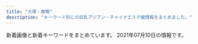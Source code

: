 ```yaml
---
title: "大塚・巣鴨"
description: "キーワード別にの巨乳アジアン・チャイナエステ嬢情報をまとめました。"
---
```


新着画像と新着キーワードをまとめています。
2021年07月10日の情報です。

<DmmAffiliateIns />
<KeywordTable
  shops={
    [
    {
        "station": "JR\u5927\u585a\u99c5\u5357\u53e3",
        "img_links": [
            "http://alinse.xyz/uploads/210602/1-2106021F033349.jpg",
            "http://alinse.xyz/picture/2.jpg",
            "http://alinse.xyz/picture/top-img01.png",
            "http://alinse.xyz/uploads/210519/1-21051Z9520c53.jpg",
            "http://alinse.xyz/uploads/210602/1-2106021F30R25.jpg",
            "http://alinse.xyz/uploads/210519/1-21051Z954121X.jpg",
            "http://alinse.xyz/uploads/210615/1-210615095516132.jpg",
            "http://alinse.xyz/uploads/210519/1-21051Z95402Q6.jpg",
            "http://alinse.xyz/uploads/210615/1-21061509564S23.jpg",
            "http://alinse.xyz/uploads/210519/1-21051Z95534935.jpg",
            "http://alinse.xyz/picture/tel.png",
            "http://alinse.xyz/uploads/210602/1-2106021F0163M.jpg",
            "http://alinse.xyz/picture/top-img10.jpg",
            "http://alinse.xyz/uploads/210615/1-210615095529140.jpg",
            "http://alinse.xyz/uploads/210519/1-21051Z95156419.jpg",
            "http://alinse.xyz/uploads/210615/1-21061509535W17.jpg",
            "http://alinse.xyz/picture/3.jpg",
            "http://alinse.xyz/uploads/210602/1-2106021F242339.jpg",
            "http://alinse.xyz/uploads/210615/1-210615095409211.jpg",
            "http://alinse.xyz/uploads/210519/1-21051Z95522101.jpg",
            "http://alinse.xyz/picture/call.png",
            "http://alinse.xyz/picture/1.jpg",
            "http://alinse.xyz/picture/4.jpg",
            "http://alinse.xyz/uploads/210615/1-2106150956333I.jpg"
        ],
        "name": "\u304a\u304b\u3048\u308a",
        "url": "http://alinse.xyz/",
        "keywords": {
            "D": 9,
            "C": 10
        }
    },
    {
        "name": "\u660e\u6d1e",
        "img_links": [
            "https://townnet.ne.jp/myondon/top/img/information.jpg",
            "https://townnet.ne.jp/myondon/top/view/img/v_07.jpg",
            "https://townnet.ne.jp/myondon/top/view/img/s_07.jpg",
            "https://townnet.ne.jp/myondon/top/staff/img/g_6576.jpg",
            "https://townnet.ne.jp/myondon/top/staff/img/hal.jpg",
            "https://townnet.ne.jp/myondon/top/staff/img/bb.jpg",
            "https://townnet.ne.jp/myondon/top/staff/img/kaori.jpg",
            "https://townnet.ne.jp/myondon/top/view/img/s_08.jpg",
            "https://townnet.ne.jp/myondon/top/view/img/s_05.jpg",
            "https://townnet.ne.jp/myondon/top/view/img/s_06.jpg",
            "https://townnet.ne.jp/myondon/top/view/img/s_10.jpg",
            "https://townnet.ne.jp/myondon/top/system/img/net.jpg",
            "https://townnet.ne.jp/myondon/top/view/img/s_09.jpg",
            "https://townnet.ne.jp/myondon/top/view/img/s_04.jpg",
            "https://townnet.ne.jp/myondon/top/staff/img/kaori_1.jpg",
            "https://townnet.ne.jp/myondon/top/view/img/v_05.jpg",
            "https://townnet.ne.jp/myondon/top/view/img/s_12.jpg",
            "https://townnet.ne.jp/myondon/top/view/img/s_03.jpg",
            "https://townnet.ne.jp/myondon/top/view/img/v_08.jpg",
            "https://townnet.ne.jp/myondon/top/view/img/v_06.jpg",
            "https://townnet.ne.jp/myondon/top/system/img/price.jpg",
            "https://townnet.ne.jp/myondon/top/view/img/v_01.jpg",
            "https://townnet.ne.jp/myondon/top/view/img/v_04.jpg",
            "https://townnet.ne.jp/myondon/top/staff/img/mari.jpg",
            "https://townnet.ne.jp/myondon/top/view/img/v_02.jpg",
            "https://townnet.ne.jp/myondon/top/view/img/s_02.jpg",
            "https://townnet.ne.jp/myondon/top/img/net1.jpg",
            "https://townnet.ne.jp/myondon/top/staff/img/aya.jpg",
            "https://townnet.ne.jp/myondon/img/img_02.jpg",
            "https://townnet.ne.jp/myondon/top/view/img/s_01.jpg",
            "https://townnet.ne.jp/myondon/top/staff/img/momo.jpg",
            "https://townnet.ne.jp/myondon/top/view/img/s_11.jpg",
            "https://townnet.ne.jp/myondon/top/access/img/kanban.jpg",
            "https://townnet.ne.jp/myondon/top/view/img/v_03.jpg"
        ],
        "keywords": {},
        "station": "JR\u5927\u585a\u99c5\u5317\u53e3",
        "url": "https://townnet.ne.jp/myondon/"
    },
    {
        "station": "\u5de3\u9d28\u99c5A3\u51fa\u53e3",
        "img_links": [
            "http://www.tiyoya.work/images/rec2.jpg",
            "http://www.tiyoya.work/images/news.jpg",
            "http://www.tiyoya.work/img/sakura1.jpg",
            "http://www.tiyoya.work/staff/momo.jpg",
            "http://www.tiyoya.work/images/tg.jpg",
            "http://www.tiyoya.work/img/momo1.jpg",
            "http://www.tiyoya.work/staff/aya.jpg",
            "http://www.tiyoya.work/img/aya1.jpg",
            "http://www.tiyoya.work/staff/sakura.jpg",
            "http://www.tiyoya.work/images/int2.png",
            "http://www.tiyoya.work/images/int1.png",
            "http://www.tiyoya.work/images/sys.png",
            "http://www.tiyoya.work/images/interior_t.jpg",
            "http://www.tiyoya.work/images/staff_t.jpg",
            "http://www.tiyoya.work/images/head.jpg"
        ],
        "url": "http://www.tiyoya.work/",
        "keywords": {},
        "name": "\u5343\u4ee3\u5bb6"
    },
    {
        "img_links": [
            "https://koi-relax.tokyo/wp-content/themes/este/img/top-img02b.png",
            "https://koi-relax.tokyo/wp-content/themes/este/img/top-img01a.png",
            "https://koi-relax.tokyo/wp-content/themes/este/img/1.jpg",
            "https://koi-relax.tokyo/wp-content/themes/este/img/3.jpg",
            "https://koi-relax.tokyo/wp-content/themes/este/img/tel_header.png",
            "https://koi-relax.tokyo/wp-content/uploads/2021/05/90829716ty.jpg",
            "https://koi-relax.tokyo/wp-content/themes/este/img/2.jpg",
            "https://koi-relax.tokyo/wp-content/uploads/2021/03/987syatdf.jpg",
            "https://koi-relax.tokyo/wp-content/uploads/2021/05/98726151.jpg",
            "https://koi-relax.tokyo/wp-content/themes/este/img/top-img01b.png",
            "https://koi-relax.tokyo/wp-content/uploads/2021/03/ui2yt1fg.jpg",
            "https://koi-relax.tokyo/wp-content/themes/este/img/4.jpg",
            "https://koi-relax.tokyo/wp-content/themes/este/img/top-img03.png",
            "https://koi-relax.tokyo/wp-content/themes/este/img/call.png",
            "https://koi-relax.tokyo/wp-content/uploads/2021/03/iuygfas.jpg",
            "https://koi-relax.tokyo/wp-content/uploads/2021/05/2187ty.jpg",
            "https://koi-relax.tokyo/wp-content/themes/este/img/tel_footer.png"
        ],
        "keywords": {
            "\u30c0\u30a4\u30ca\u30de\u30a4\u30c8": 3,
            "\u30bb\u30af\u30b7\u30fc": 3,
            "F": 4,
            "D": 11
        },
        "name": "\u604b",
        "station": "JR\u5de3\u9d28\u99c5",
        "url": "https://koi-relax.tokyo/"
    },
    {
        "img_links": [
            "http://arm-es.com/media/sites/13/elementor/thumbs/1612941250-2-p2nc276j0prrwq5q4xxvubba7e0huzxs0rb32mkypk.jpg",
            "http://arm-es.com/media/sites/13/2021/02/r1-1.jpg",
            "http://arm-es.com/media/sites/13/elementor/thumbs/1614830040-A4F263E2-84CF-4064-849B-5F1D3A8962B7-p3pdykoker7f35d9jk8yis75bexrtphuaa8gl2e10g.jpeg",
            "http://arm-es.com/media/sites/13/elementor/thumbs/1623076401-1-p8bivcvfbo69pdjd473zpuosrfmws3bi1m4vhxza1s.jpg",
            "http://arm-es.com/media/sites/13/2021/04/1624933712-2.jpg",
            "http://arm-es.com/media/sites/13/elementor/thumbs/1612941234-1-p2nc1s54yg8g4orez3va4pcllv4rmf8vutn0pww1b4.jpg",
            "http://arm-es.com/media/sites/13/elementor/thumbs/1612941234-1-p2nc1s53zd76qyrkkrfuqf3wp82mfua2movbe779h4.jpg",
            "http://arm-es.com/media/sites/13/elementor/thumbs/1613538765-F562FBE7-D9D5-4A85-97B7-94AF100F9870-p2zdfc5no7l6u0mpugrrh7estz1rfzcbvcszv6b2cg.jpeg",
            "http://arm-es.com/media/sites/13/elementor/thumbs/1612941410-5-p2nc6dkpe7hnic39qqy6x9d191f82kitxforuwdz20.jpg",
            "http://arm-es.com/media/sites/13/elementor/thumbs/1615907550-DE5AD401-0C44-4EC3-AB52-CB94A75B4D20-p4b3gedphkahsbf1rk9reb6hl6w950twbseooo34ps.jpeg",
            "http://arm-es.com/media/sites/13/2021/03/1616658266-9AFA83A6-DA81-4A53-8BB7-573D97A63C23.jpeg",
            "http://arm-es.com/media/sites/13/2021/02/1612776477-top.jpg",
            "http://arm-es.com/media/sites/13/elementor/thumbs/1612941267-3-p2nc2n5t7zewrticxz9ywzit7kvvofo0z361k1m1ls.jpg",
            "http://arm-es.com/media/sites/13/elementor/thumbs/1612941358-6-p2nc50p3itmqqm29o5tlblp2d044yb4sepriwieg1k.jpg",
            "http://arm-es.com/media/sites/13/2021/02/1612779404-flash.jpg",
            "http://arm-es.com/media/sites/13/elementor/thumbs/1612941250-2-p2nc276jzst1ag5kjadb8ljz412n1kwl8w2sec9qjk.jpg",
            "http://arm-es.com/media/sites/13/2021/02/1612779406-flash1.jpg",
            "http://arm-es.com/media/sites/13/elementor/thumbs/1612941267-3-p2nc2n5s8wdne3iijmujipa4axtqhup7qyec8bx9rs.jpg",
            "http://arm-es.com/media/sites/13/2021/02/r2-1.jpg",
            "http://arm-es.com/media/sites/13/elementor/thumbs/1612941284-4-p2nc3351h2zivgvaybr7738yehmz4pgnh5hle19ku0.jpg",
            "http://arm-es.com/media/sites/13/elementor/thumbs/1623719718-2-p8ohgdye5w1igswx9b0t9ohujj7obbd4f70dqautgg.jpg",
            "http://arm-es.com/media/sites/13/elementor/thumbs/1620398909-1-p6tkxy0ltzgi90uyzgw6t8z0s28e1bsp25cklhd2g0.jpg",
            "http://arm-es.com/media/sites/13/2021/02/1613544003-c19.jpg",
            "http://arm-es.com/media/sites/13/elementor/thumbs/1619432795-1-p6a48o8wfryoxtz2upg7drb5sqdut37uwnb0df4h40.jpg",
            "http://arm-es.com/media/sites/13/2021/03/1616658265-717B549D-EE02-4F25-9DF3-43649AB2785F.jpeg"
        ],
        "url": "http://arm-es.com/",
        "name": "\u30de\u30b7\u30e5\u30de\u30ed",
        "station": "JR\u99d2\u8fbc\u99c5\u6771\u53e3",
        "keywords": {}
    },
    {
        "station": "JR\u99d2\u8fbc\u99c5\u6771\u53e3",
        "keywords": {},
        "url": "http://ko-relax.info/",
        "img_links": [],
        "name": "\u3066\u3082\u307f\u3084"
    },
    {
        "keywords": {},
        "station": "JR\u5927\u585a\u99c5\u5317\u53e3",
        "url": "https://sakura.aoaoeo.com/",
        "name": "SAKURA \u30ea\u30e9\u30af\u30bc\u30fc\u30b7\u30e7\u30f3",
        "img_links": []
    },
    {
        "station": "JR\u5de3\u9d28\u99c5\u5317\u53e3",
        "name": "\u30aa\u30ec\u30f3\u30b8",
        "keywords": {
            "D": 4,
            "85": 3,
            "C": 14,
            "88": 3,
            "87": 3,
            "86": 4,
            "E": 3
        },
        "url": "http://relax-orange.work/",
        "img_links": [
            "http://relax-orange.work/img/nos.jpg",
            "http://relax-orange.work/img/m3.png",
            "http://relax-orange.work/img/m5.png",
            "http://relax-orange.work/i/img/kanban.jpg",
            "http://relax-orange.work/i/img/s1.jpg",
            "http://relax-orange.work/img/s1.jpg",
            "http://relax-orange.work/img/st3.jpg",
            "http://relax-orange.work/img/m4.png",
            "http://relax-orange.work/img/st2.jpg",
            "http://relax-orange.work/i/img/s3.jpg",
            "http://relax-orange.work/i/img/r4.jpg",
            "http://relax-orange.work/img/sta5.jpg",
            "http://relax-orange.work/img/m30.png",
            "http://relax-orange.work/img/m2.png",
            "http://relax-orange.work/img/st5.jpg",
            "http://relax-orange.work/img/sta3.jpg",
            "http://relax-orange.work/i/img/r1.jpg",
            "http://relax-orange.work/img/m50.png",
            "http://relax-orange.work/img/m20.png",
            "http://relax-orange.work/i/img/s5.jpg",
            "http://relax-orange.work/i/img/r2.jpg",
            "http://relax-orange.work/img/sta1.jpg",
            "http://relax-orange.work/img/s2.jpg",
            "http://relax-orange.work/i/img/r3.jpg",
            "http://relax-orange.work/i/img/s2.jpg",
            "http://relax-orange.work/img/st1.jpg",
            "http://relax-orange.work/i/img/acc.jpg",
            "http://relax-orange.work/img/s3.jpg",
            "http://relax-orange.work/img/s5.jpg",
            "http://relax-orange.work/img/m1.png",
            "http://relax-orange.work/img/m40.png",
            "http://relax-orange.work/img/kanban.jpg",
            "http://relax-orange.work/i/img/sta5.jpg",
            "http://relax-orange.work/img/m6.png",
            "http://relax-orange.work/img/sta2.jpg",
            "http://relax-orange.work/img/m60.png",
            "http://relax-orange.work/img/mobile-botton-0.png"
        ]
    },
    {
        "station": "JR\u99d2\u8fbc\u99c5\u5357\u53e3",
        "name": "\u30b9\u30c8\u30fc\u30ea\u30fc",
        "url": "http://www.ko-story.com/",
        "img_links": [
            "http://www.ko-story.com/css/nav/nav-007.jpg",
            "http://www.ko-story.com/css/nav/nav-006.jpg",
            "http://www.ko-story.com/css/main-girl02.png",
            "http://www.ko-story.com/css/staff/staff-0005-b.jpg",
            "http://www.ko-story.com/css/nav/nav-004.jpg",
            "http://www.ko-story.com/css/tel01.png",
            "http://www.ko-story.com/css/staff/staff-008-a.jpg",
            "http://www.ko-story.com/css/main-staff03.jpg",
            "http://www.ko-story.com/css/nav/nav-002.jpg",
            "http://www.ko-story.com/css/staff/staff-0010-a.jpg",
            "http://www.ko-story.com/css/staff/staff-06-b.jpg",
            "http://www.ko-story.com/css/top01-left02.jpg",
            "http://www.ko-story.com/css/osusume-17a.jpg",
            "http://www.ko-story.com/css/nav/nav-005.jpg",
            "http://www.ko-story.com/css/staff/staff-06-a.jpg",
            "http://www.ko-story.com/css/nav/nav-003.jpg",
            "http://www.ko-story.com/css/osusume-0011.jpg",
            "http://www.ko-story.com/css/staff/staff-008-b.jpg",
            "http://www.ko-story.com/css/head-change.jpg",
            "http://www.ko-story.com/css/top01-left03.jpg",
            "http://www.ko-story.com/css/osusume-016.jpg",
            "http://www.ko-story.com/css/staff/staff-0005-a.jpg",
            "http://www.ko-story.com/css/nav/nav-001.jpg",
            "http://www.ko-story.com/css/main-staff01.jpg",
            "http://www.ko-story.com/css/staff/staff-0010-b.jpg",
            "http://www.ko-story.com/css/top01-left01.png"
        ],
        "keywords": {
            "87": 3,
            "D": 1,
            "89": 1,
            "C": 7,
            "86": 1,
            "88": 3
        }
    },
    {
        "station": "JR\u5927\u585a\u99c5\u5317\u53e3",
        "url": "http://hi-msg.com/cocochi/",
        "name": "COCOCHI",
        "keywords": {
            "87": 7,
            "E": 7,
            "86": 14
        },
        "img_links": [
            "http://hi-msg.com/cocochi/images/an_3_01.jpg",
            "http://hi-msg.com/cocochi/images/an_5_01.jpg",
            "http://hi-msg.com/cocochi/images/an_2_02.jpg",
            "http://hi-msg.com/cocochi/images/staff_images/st1.jpg",
            "http://hi-msg.com/cocochi/images/slider/slide3s.png",
            "http://hi-msg.com/cocochi/images/r2.jpg",
            "http://hi-msg.com/cocochi/images/index-1.jpg",
            "http://hi-msg.com/cocochi/images/an_6_01.jpg",
            "http://hi-msg.com/cocochi/images/slider/slide2.png",
            "http://hi-msg.com/cocochi/images/staff_images/sl.png",
            "http://hi-msg.com/cocochi/images/an_4_02.jpg",
            "http://hi-msg.com/cocochi/images/an_4_01.jpg",
            "http://hi-msg.com/cocochi/images/an_2_01.jpg",
            "http://hi-msg.com/cocochi/images/r1.jpg",
            "http://hi-msg.com/cocochi/images/r3.jpg",
            "http://hi-msg.com/cocochi/images/slider/slide1.png",
            "http://hi-msg.com/cocochi/images/an_5_02.jpg",
            "http://hi-msg.com/cocochi/images/qr.jpg",
            "http://hi-msg.com/cocochi/images/eve.png",
            "http://hi-msg.com/cocochi/images/slider/slide2s.png",
            "http://hi-msg.com/cocochi/images/an_1_01.jpg",
            "http://hi-msg.com/cocochi/images/an_1_02.jpg",
            "http://hi-msg.com/cocochi/images/fbb.jpg",
            "http://hi-msg.com/cocochi/images/slider/slide1s.png",
            "http://hi-msg.com/cocochi/images/an_6_02.jpg",
            "http://hi-msg.com/cocochi/images/staff_images/st2.jpg",
            "http://hi-msg.com/cocochi/images/r4.jpg",
            "http://hi-msg.com/cocochi/images/sys1.jpg",
            "http://hi-msg.com/cocochi/images/staff_images/st3.jpg",
            "http://hi-msg.com/cocochi/images/slider/slide3.png",
            "http://hi-msg.com/cocochi/images/an_3_02.jpg",
            "http://hi-msg.com/cocochi/images/index_01.jpg",
            "http://hi-msg.com/cocochi/images/index-2.jpg"
        ]
    },
    {
        "keywords": {
            "87": 20,
            "F": 4,
            "92": 4,
            "D": 20
        },
        "station": "JR\u5927\u585a\u99c5\u5317\u53e3",
        "img_links": [
            "https://ootsuka-esthe.com/wp-content/uploads/2021/05/c100001-225x300.jpg",
            "https://ootsuka-esthe.com/wp-content/uploads/2021/06/\u96fb\u8a71\u756a\u53f7TOP.jpg",
            "https://ootsuka-esthe.com/wp-content/uploads/2021/05/\u30d7\u30ec\u30bc\u30f3\u30c6\u30fc\u30b7\u30e7\u30f3\uff13-1-300x139.jpg",
            "https://ootsuka-esthe.com/wp-content/uploads/2021/05/\u30d7\u30ec\u30bc\u30f3\u30c6\u30fc\u30b7\u30e7\u30f3\uff13-300x144.jpg",
            "https://ootsuka-esthe.com/wp-content/uploads/2021/05/c99801-225x300.jpg",
            "https://ootsuka-esthe.com/wp-content/uploads/2021/05/c299901-225x300.jpg",
            "https://ootsuka-esthe.com/wp-content/uploads/2021/05/\u30d7\u30ec\u30bc\u30f3\u30c6\u30fc\u30b7\u30e7\u30f3\uff12-300x139.jpg"
        ],
        "url": "https://ootsuka-esthe.com/",
        "name": "\u611b"
    },
    {
        "url": "http://rin-este.info/",
        "name": "\u51db\u82b1 \u308a\u3093\u304b",
        "station": "JR\u5927\u585a\u99c5\u5357\u53e3",
        "keywords": {
            "D": 20,
            "E": 14,
            "F": 4,
            "\u30bb\u30af\u30b7\u30fc": 2
        },
        "img_links": [
            "https://rin-este.info/wp-content/themes/este/img/4.jpg",
            "http://rin-este.info/wp-content/themes/este/img/top-img04.png",
            "https://rin-este.info/wp-content/uploads/2021/02/sajioaioaa1.jpg",
            "https://rin-este.info/wp-content/uploads/2021/02/jsioaioasoai.jpg",
            "https://rin-este.info/wp-content/themes/este/img/call.png",
            "http://rin-este.info/wp-content/themes/este/img/2.jpg",
            "http://rin-este.info/wp-content/themes/este/img/1.jpg",
            "https://rin-este.info/wp-content/uploads/2021/02/0000000000.jpg",
            "http://rin-este.info/wp-content/themes/este/img/4.jpg",
            "https://rin-este.info/wp-content/uploads/2021/02/1saijojsaiosa.jpg",
            "https://rin-este.info/wp-content/themes/este/img/1.jpg",
            "https://rin-este.info/wp-content/themes/este/img/top-img03.png",
            "http://rin-este.info/wp-content/themes/este/img/tel_footer.png",
            "https://rin-este.info/wp-content/uploads/2021/02/shaujsialskas.jpg",
            "http://rin-este.info/wp-content/themes/este/img/tel_header.png",
            "http://rin-este.info/wp-content/themes/este/img/top-img02.png",
            "https://rin-este.info/wp-content/themes/este/img/2.jpg",
            "https://rin-este.info/wp-content/themes/este/img/tel_footer.png",
            "https://rin-este.info/wp-content/themes/este/img/top-img02.png",
            "https://rin-este.info/wp-content/themes/este/img/tel_header.png",
            "https://rin-este.info/wp-content/uploads/2021/02/3sjaioaoisaas.jpg",
            "https://rin-este.info/wp-content/themes/este/img/3.jpg",
            "http://rin-este.info/wp-content/themes/este/img/top-img05.png",
            "http://rin-este.info/wp-content/themes/este/img/3.jpg",
            "http://rin-este.info/wp-content/themes/este/img/top-img01.png",
            "http://rin-este.info/wp-content/themes/este/img/call.png",
            "https://rin-este.info/wp-content/themes/este/img/top-img04.png",
            "https://rin-este.info/wp-content/uploads/2021/02/0006.jpg",
            "https://rin-este.info/wp-content/themes/este/img/top-img05.png",
            "https://rin-este.info/wp-content/themes/este/img/top-img01.png",
            "https://rin-este.info/wp-content/uploads/2021/02/00002101021.jpg"
        ]
    },
    {
        "img_links": [],
        "url": "http://rinpa-awa.info/",
        "name": "\u99a8-\u304b\u304a\u308a-",
        "keywords": {},
        "station": "JR\u5927\u585a\u99c5\u5317\u53e3"
    },
    {
        "station": "JR\u99d2\u8fbc\u99c5\u5317\u53e3",
        "name": "\u3046\u3055\u304e",
        "url": "http://koukou.ests.co/",
        "img_links": [],
        "keywords": {}
    },
    {
        "station": "JR\u5de3\u9d28\u99c5\u6b63\u9762\u53e3",
        "keywords": {},
        "name": "Relax Luck",
        "url": "http://www.relax-luck.work/",
        "img_links": [
            "http://www.relax-luck.work/sp/images/head.jpg",
            "http://www.relax-luck.work/images/ac1.jpg",
            "http://www.relax-luck.work/images/1.jpg",
            "http://www.relax-luck.work/sp/staff/miho.jpg",
            "http://www.relax-luck.work/sp/staff/sizuka.jpg",
            "http://www.relax-luck.work/images/4.jpg",
            "http://www.relax-luck.work/sp/staff/siori.jpg",
            "http://www.relax-luck.work/sp/images/ac1.jpg",
            "http://www.relax-luck.work/images/int2.png",
            "http://www.relax-luck.work/img/siori1.jpg",
            "http://www.relax-luck.work/sp/img/sizuka1.jpg",
            "http://www.relax-luck.work/sp/img/erika2.jpg",
            "http://www.relax-luck.work/sp/staff/erika.jpg",
            "http://www.relax-luck.work/sp/img/sizuka2.jpg",
            "http://www.relax-luck.work/images/rec1.jpg",
            "http://www.relax-luck.work/img/siori2.jpg",
            "http://www.relax-luck.work/images/int1.png",
            "http://www.relax-luck.work/sp/images/rec1.jpg",
            "http://www.relax-luck.work/sp/img/siori2.jpg",
            "http://www.relax-luck.work/sp/images/tel.png",
            "http://www.relax-luck.work/sp/images/staff_t.jpg",
            "http://www.relax-luck.work/sp/images/ta.png",
            "http://www.relax-luck.work/sp/img/miho2.jpg",
            "http://www.relax-luck.work/sp/images/ac1.png",
            "http://www.relax-luck.work/images/rec2.jpg",
            "http://www.relax-luck.work/images/head.jpg",
            "http://www.relax-luck.work/sp/images/interior_t.jpg",
            "http://www.relax-luck.work/images/sm.jpg",
            "http://www.relax-luck.work/sp/images/news.jpg",
            "http://www.relax-luck.work/img/erika1.jpg",
            "http://www.relax-luck.work/img/erika2.jpg",
            "http://www.relax-luck.work/img/miho2.jpg",
            "http://www.relax-luck.work/images/sys.png",
            "http://www.relax-luck.work/sp/images/int2.png",
            "http://www.relax-luck.work/sp/images/footer.jpg",
            "http://www.relax-luck.work/img/sizuka1.jpg",
            "http://www.relax-luck.work/sp/images/int1.png",
            "http://www.relax-luck.work/images/news_t.jpg",
            "http://www.relax-luck.work/images/tr.jpg",
            "http://www.relax-luck.work/images/2.jpg",
            "http://www.relax-luck.work/images/interior_t.jpg",
            "http://www.relax-luck.work/images/staff_t.jpg",
            "http://www.relax-luck.work/sp/images/rec2.jpg",
            "http://www.relax-luck.work/images/ta.jpg",
            "http://www.relax-luck.work/sp/images/sys.png",
            "http://www.relax-luck.work/sp/img/miho1.jpg",
            "http://www.relax-luck.work/sp/img/siori1.jpg",
            "http://www.relax-luck.work/sp/img/erika1.jpg",
            "http://www.relax-luck.work/img/miho1.jpg",
            "http://www.relax-luck.work/sp/menu/staff.jpg",
            "http://www.relax-luck.work/images/3.jpg",
            "http://www.relax-luck.work/sp/menu/top.jpg",
            "http://www.relax-luck.work/img/sizuka2.jpg"
        ]
    },
    {
        "keywords": {
            "C": 24,
            "87": 12,
            "G": 24,
            "86": 12,
            "D": 24,
            "E": 12,
            "98": 12,
            "84": 24
        },
        "img_links": [
            "http://relaxation.ebb.jp/2/uploadimg/1622415919.jpg",
            "http://relaxation.ebb.jp/2/uploadimg/1622446106.jpg",
            "http://relaxation.ebb.jp/2/uploadimg/1614080305.jpg",
            "http://relaxation.ebb.jp/2/uploadimg/1623304693.jpg",
            "http://relaxation.ebb.jp/2/uploadimg/1622415787.jpg",
            "http://relaxation.ebb.jp/vis_theptframe.png",
            "http://relaxation.ebb.jp/2/uploadimg/1625038168.jpg",
            "http://relaxation.ebb.jp/int1.jpg",
            "http://relaxation.ebb.jp/2/uploadimg/1622958883.jpg",
            "http://relaxation.ebb.jp/2/uploadimg/1614080268.jpg",
            "http://relaxation.ebb.jp/int2.jpg",
            "http://relaxation.ebb.jp/2/uploadimg/1625038221.jpg",
            "http://relaxation.ebb.jp/2/uploadimg/1614080297.jpg",
            "http://relaxation.ebb.jp/int3.jpg",
            "http://relaxation.ebb.jp/2/uploadimg/1622415926.jpg",
            "http://relaxation.ebb.jp/2/uploadimg/1622415878.jpg",
            "http://relaxation.ebb.jp/2/uploadimg/1622445774.jpg",
            "http://relaxation.ebb.jp/dozdLZQPkhPUwC2.png"
        ],
        "station": "JR\u99d2\u8fbc\u99c5\u5317\u53e3",
        "name": "\u7652\u51e6\uff5e\u30e6\u30c9\u30b3\u30ed\uff5e",
        "url": "http://relaxation.ebb.jp/"
    },
    {
        "img_links": [],
        "keywords": {},
        "station": "JR\u99d2\u8fbc\u99c5\u5357\u53e3",
        "url": "http://iyashinomori.oks.bz/",
        "name": "\u7652\u3057\u306e\u68ee"
    },
    {
        "img_links": [
            "http://mermaid.tyo.ac/images/themes/blue/s_link.png",
            "http://mermaid.tyo.ac/images/themes/blue/s_pickup.png",
            "http://mermaid.tyo.ac/photos/sites/9/2021/04/2021040810220626.jpg",
            "http://mermaid.tyo.ac/photos/sites/9/2020/07/2020070504013841.jpg",
            "http://mermaid.tyo.ac/images/themes/blue/s_staff.png",
            "http://mermaid.tyo.ac/photos/sites/9/2020/07/2020070504013427.jpg",
            "http://mermaid.tyo.ac/images/themes/blue/s_news.png",
            "http://mermaid.tyo.ac/photos/sites/9/2021/04/2021040810222247.jpg",
            "http://mermaid.tyo.ac/images/themes/blue/no1.png",
            "http://mermaid.tyo.ac/images/themes/blue/s_newface.png",
            "http://mermaid.tyo.ac/images/themes/blue/s_ranking.png",
            "http://mermaid.tyo.ac/photos/sites/9/2020/07/202007050401371.jpg",
            "http://mermaid.tyo.ac/images/room1.jpg",
            "http://mermaid.tyo.ac/photos/sites/9/2020/07/2020070504012720.jpg",
            "http://mermaid.tyo.ac/images/themes/blue/r3.jpg",
            "http://mermaid.tyo.ac/photos/sites/9/2020/07/2020070504014629.jpg",
            "http://mermaid.tyo.ac/images/themes/blue/s_zysx.png",
            "http://mermaid.tyo.ac/photos/sites/9/2020/07/202007050401424.jpg",
            "http://mermaid.tyo.ac/photos/sites/9/2020/07/2020070504014156.jpg",
            "http://mermaid.tyo.ac/photos/sites/9/2020/07/2020070504013051.jpg",
            "http://mermaid.tyo.ac/images/themes/blue/no2.png",
            "http://mermaid.tyo.ac/images/themes/blue/mobile.jpg",
            "http://mermaid.tyo.ac/photos/sites/9/2021/04/2021040810545454.jpg",
            "http://mermaid.tyo.ac/photos/sites/9/2020/07/2020070504014544.jpg",
            "http://mermaid.tyo.ac/photos/sites/9/2020/07/2020070504013573.jpg",
            "http://mermaid.tyo.ac/images/room3.jpg",
            "http://mermaid.tyo.ac/photos/sites/9/2021/04/2021040810550096.jpg",
            "http://mermaid.tyo.ac/images/room4.jpg",
            "http://mermaid.tyo.ac/photos/sites/9/2021/04/2021040810223118.jpg",
            "http://mermaid.tyo.ac/photos/sites/9/2020/07/2020070504013943.jpg",
            "http://mermaid.tyo.ac/images/room2.jpg",
            "http://mermaid.tyo.ac/photos/sites/9/2020/07/2020070504013113.jpg",
            "http://mermaid.tyo.ac/photos/sites/9/2020/07/2020070504014471.jpg",
            "http://mermaid.tyo.ac/photos/sites/9/2020/07/2020070504012584.jpg",
            "http://mermaid.tyo.ac/photos/sites/9/2020/07/2020070504013325.jpg",
            "http://mermaid.tyo.ac/photos/sites/9/2021/04/2021040810550977.jpg",
            "http://mermaid.tyo.ac/photos/sites/9/2020/07/2020070504012859.jpg",
            "http://mermaid.tyo.ac/photos/sites/9/2021/04/2021040810221422.jpg",
            "http://mermaid.tyo.ac/images/themes/blue/line.png"
        ],
        "station": "\u897f\u5de3\u9d28\u99c5A3\u53e3",
        "url": "http://mermaid.tyo.ac/",
        "name": "RelaCute no.1\u30fb\u30ea\u30e9\u30ad\u30e5\u30fc\u30c8 no.1",
        "keywords": {
            "D": 42,
            "87": 6,
            "86": 24,
            "83": 6,
            "E": 6,
            "85": 18,
            "C": 30
        }
    }
]
}
/>
<DmmAffiliateScript />
